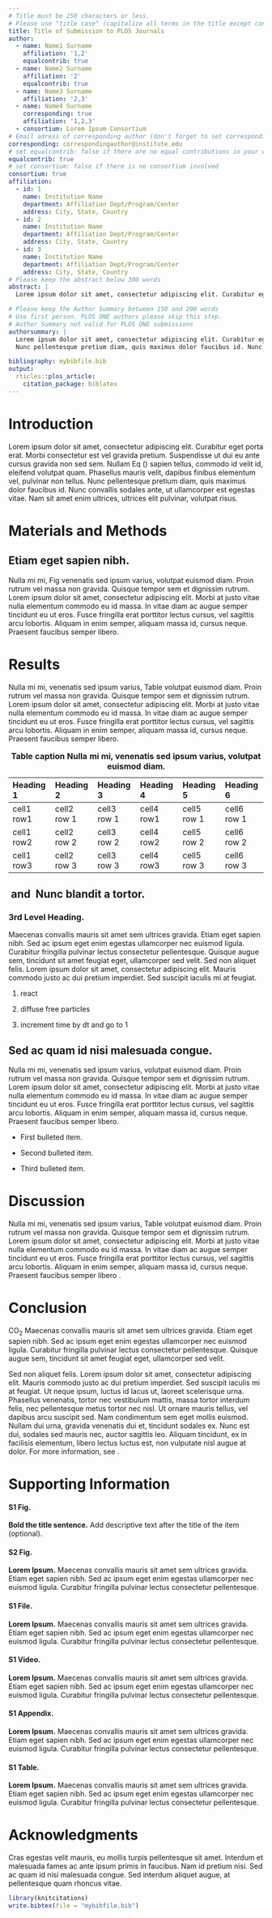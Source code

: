 ```yaml
---
# Title must be 250 characters or less.
# Please use "title case" (capitalize all terms in the title except conjunctions, prepositions, and articles).
title: Title of Submission to PLOS Journals
author:
  - name: Name1 Surname
    affiliation: '1,2'
    equalcontrib: true
  - name: Name2 Surname
    affiliation: '2'
    equalcontrib: true
  - name: Name3 Surname
    affiliation: '2,3'
  - name: Name4 Surname
    corresponding: true
    affiliation: '1,2,3'
  - consortium: Lorem Ipsum Consortium
# Email adress of corresponding author (don't forget to set corresponding: true in the author list above for the corresponding author)
corresponding: correspondingauthor@institute.edu
# set equalcontrib: false if there are no equal contributions in your work
equalcontrib: true
# set consortium: false if there is no consortium involved
consortium: true
affiliation:
  - id: 1
    name: Institution Name
    department: Affiliation Dept/Program/Center
    address: City, State, Country
  - id: 2
    name: Institution Name
    department: Affiliation Dept/Program/Center
    address: City, State, Country
  - id: 3
    name: Institution Name
    department: Affiliation Dept/Program/Center
    address: City, State, Country
# Please keep the abstract below 300 words
abstract: |
  Lorem ipsum dolor sit amet, consectetur adipiscing elit. Curabitur eget porta erat. Morbi consectetur est vel gravida pretium. Suspendisse ut dui eu ante cursus gravida non sed sem. Nullam sapien tellus, commodo id velit id, eleifend volutpat quam. Phasellus mauris velit, dapibus finibus elementum vel, pulvinar non tellus. Nunc pellentesque pretium diam, quis maximus dolor faucibus id. Nunc convallis sodales ante, ut ullamcorper est egestas vitae. Nam sit amet enim ultrices, ultrices elit pulvinar, volutpat risus.

# Please keep the Author Summary between 150 and 200 words
# Use first person. PLOS ONE authors please skip this step.
# Author Summary not valid for PLOS ONE submissions
authorsummary: |
  Lorem ipsum dolor sit amet, consectetur adipiscing elit. Curabitur eget porta erat. Morbi consectetur est vel gravida pretium. Suspendisse ut dui eu ante cursus gravida non sed sem. Nullam sapien tellus, commodo id velit id, eleifend volutpat quam. Phasellus mauris velit, dapibus finibus elementum vel, pulvinar non tellus. 
  Nunc pellentesque pretium diam, quis maximus dolor faucibus id. Nunc convallis sodales ante, ut ullamcorper est egestas vitae. Nam sit amet enim ultrices, ultrices elit pulvinar, volutpat risus.

bibliography: mybibfile.bib
output:
  rticles::plos_article:
    citation_package: biblatex
---
```


<!-- This R Markdown template is based on the PLOS LaTeX template available from the PLOS website. Please refer to the PLOS guidelines on submitting LaTeX manuscripts for further instructions, e.g. http://journals.plos.org/plosone/s/latex 
Comments such as this are taken from the original LaTeX template, the guidelines, or they address R Markdown specific issues (if introduced by 'Rmd note') -->

<!-- Rmd note: Use the {-} attribute after the section heading to suppress numbering. -->
# Introduction {-}

<!-- Use "Eq" instead of "Equation" for equation citations. -->
<!-- Rmd note: Use LaTeX `\label{}` and `\ref{}` commands. -->
Lorem ipsum dolor sit \cite{Conant2008} amet, consectetur adipiscing elit. Curabitur eget porta erat. Morbi consectetur est vel gravida pretium. Suspendisse ut dui eu ante cursus gravida non sed sem. Nullam Eq (\ref{eq:schemeP}) sapien tellus, commodo id velit id, eleifend volutpat quam. Phasellus mauris velit, dapibus finibus elementum vel, pulvinar non tellus. Nunc pellentesque pretium diam, quis maximus dolor faucibus id. \cite{Feynman1963} Nunc convallis sodales ante, ut ullamcorper est egestas vitae. Nam sit amet enim ultrices, ultrices elit pulvinar, volutpat risus.

\begin{eqnarray}
\label{eq:schemeP}
	\mathrm{P_Y} = \underbrace{H(Y_n) - H(Y_n|\mathbf{V}^{Y}_{n})}_{S_Y} + \underbrace{H(Y_n|\mathbf{V}^{Y}_{n})- H(Y_n|\mathbf{V}^{X,Y}_{n})}_{T_{X\rightarrow Y}},
\end{eqnarray}


# Materials and Methods {-}

## Etiam eget sapien nibh. {-}

<!-- For figure citations, please use "Fig" instead of "Figure". -->
<!-- Rmd note: Use LaTeX `\label{}` and `\ref{}` commands. -->
Nulla mi mi, Fig \ref{fig1} venenatis sed ipsum varius, volutpat euismod diam. Proin rutrum vel massa non gravida. Quisque tempor sem et dignissim rutrum. Lorem ipsum dolor sit amet, consectetur adipiscing elit. Morbi at justo vitae nulla elementum commodo eu id massa. In vitae diam ac augue semper tincidunt eu ut eros. Fusce fringilla erat porttitor lectus cursus, \nameref{s1-video.} vel sagittis arcu lobortis. Aliquam in enim semper, aliquam massa id, cursus neque. Praesent faucibus semper libero.

<!-- Place figure captions after the first paragraph in which they are cited.
Figures themselves must not be included in the PDF! 
For more information about figures, read the figure guidelines, http://journals.plos.org/plosone/s/figures-->
\begin{figure}[!h]
\caption{{\bf Bold the figure title.}
Figure Caption Proin rutrum vel massa non gravida. Quisque tempor sem et dignissim rutrum. A: Lorem ipsum dolor sit amet. B: Consectetur adipiscing elit.}
\label{fig1}
\end{figure}


<!-- Results and Discussion can be combined. -->
# Results {-}

Nulla mi mi, venenatis sed ipsum varius, Table \ref{table1} volutpat euismod diam. Proin rutrum vel massa non gravida. Quisque tempor sem et dignissim rutrum. Lorem ipsum dolor sit amet, consectetur adipiscing elit. Morbi at justo vitae nulla elementum commodo eu id massa. In vitae diam ac augue semper tincidunt eu ut eros. Fusce fringilla erat porttitor lectus cursus, vel sagittis arcu lobortis. Aliquam in enim semper, aliquam massa id, cursus neque. Praesent faucibus semper libero.

<!-- Place tables after the first paragraph in which they are cited.
For more information about tables, read the table guidelines, http://journals.plos.org/plosone/s/tables --> 
<!-- Rmd note: Use bold table caption. -->

| **Heading 1** | **Heading 2** | **Heading 3** | **Heading 4** | **Heading 5** | **Heading 6** |
|:--------------|:--------------|:--------------|:--------------|:--------------|:--------------|
| cell1 row1    |  cell2 row 1  | cell3 row 1   | cell4 row1    |  cell5 row 1  | cell6 row 1   |
| cell1 row2    |  cell2 row 2  | cell3 row 2   | cell4 row2    |  cell5 row 2  | cell6 row 2   |
| cell1 row3    |  cell2 row 3  | cell3 row 3   | cell4 row3    |  cell5 row 3  | cell6 row 3   |

: **Table caption Nulla mi mi, venenatis sed ipsum varius, volutpat euismod diam.**\label{table1}


<!-- PLOS does not support heading levels beyond the 3rd (no 4th level headings). -->
## \lorem\ and \ipsum\ Nunc blandit a tortor. {-}

### 3rd Level Heading. {-}

Maecenas convallis mauris sit amet sem ultrices gravida. Etiam eget sapien nibh. Sed ac ipsum eget enim egestas ullamcorper nec euismod ligula. Curabitur fringilla pulvinar lectus consectetur pellentesque. Quisque augue sem, tincidunt sit amet feugiat eget, ullamcorper sed velit. Sed non aliquet felis. Lorem ipsum dolor sit amet, consectetur adipiscing elit. Mauris commodo justo ac dui pretium imperdiet. Sed suscipit iaculis mi at feugiat. 

<!-- Rmd note: Separate items in enumeration lists by blank lines. -->
1. react

1. diffuse free particles

1. increment time by dt and go to 1


## Sed ac quam id nisi malesuada congue. {-}

Nulla mi mi, venenatis sed ipsum varius, volutpat euismod diam. Proin rutrum vel massa non gravida. Quisque tempor sem et dignissim rutrum. Lorem ipsum dolor sit amet, consectetur adipiscing elit. Morbi at justo vitae nulla elementum commodo eu id massa. In vitae diam ac augue semper tincidunt eu ut eros. Fusce fringilla erat porttitor lectus cursus, vel sagittis arcu lobortis. Aliquam in enim semper, aliquam massa id, cursus neque. Praesent faucibus semper libero.

<!-- Rmd note: Separate items in bulleted lists by blank lines. -->
* First bulleted item.

* Second bulleted item.

* Third bulleted item.


# Discussion {-}

Nulla mi mi, venenatis sed ipsum varius, Table \ref{table1} volutpat euismod diam. Proin rutrum vel massa non gravida. Quisque tempor sem et dignissim rutrum. Lorem ipsum dolor sit amet, consectetur adipiscing elit. Morbi at justo vitae nulla elementum commodo eu id massa. In vitae diam ac augue semper tincidunt eu ut eros. Fusce fringilla erat porttitor lectus cursus, vel sagittis arcu lobortis. Aliquam in enim semper, aliquam massa id, cursus neque. Praesent faucibus semper libero \cite{bib3}.


# Conclusion {-}

CO~2~ Maecenas convallis mauris sit amet sem ultrices gravida. Etiam eget sapien nibh. Sed ac ipsum eget enim egestas ullamcorper nec euismod ligula. Curabitur fringilla pulvinar lectus consectetur pellentesque. Quisque augue sem, tincidunt sit amet feugiat eget, ullamcorper sed velit. 

Sed non aliquet felis. Lorem ipsum dolor sit amet, consectetur adipiscing elit. Mauris commodo justo ac dui pretium imperdiet. Sed suscipit iaculis mi at feugiat. Ut neque ipsum, luctus id lacus ut, laoreet scelerisque urna. Phasellus venenatis, tortor nec vestibulum mattis, massa tortor interdum felis, nec pellentesque metus tortor nec nisl. Ut ornare mauris tellus, vel dapibus arcu suscipit sed. Nam condimentum sem eget mollis euismod. Nullam dui urna, gravida venenatis dui et, tincidunt sodales ex. Nunc est dui, sodales sed mauris nec, auctor sagittis leo. Aliquam tincidunt, ex in facilisis elementum, libero lectus luctus est, non vulputate nisl augue at dolor. For more information, see \nameref{s1-appendix.}.


# Supporting Information {-}

<!-- Include only the SI item label in the paragraph heading. Use the `\nameref{label}` command to cite SI items in the text. -->
<!-- Rmd note: Level 4 sections (####) are paragraphs, and the label to use is automatically created from the paragraph header by making the header lower case and replacing whitespace with minus characters. E.g. '#### S1 Fig.' can be referenced by `\nameref{s1-fig.}`-->
#### S1 Fig. {-}
**Bold the title sentence.** Add descriptive text after the title of the item (optional).

#### S2 Fig. {-}
**Lorem Ipsum.** Maecenas convallis mauris sit amet sem ultrices gravida. Etiam eget sapien nibh. Sed ac ipsum eget enim egestas ullamcorper nec euismod ligula. Curabitur fringilla pulvinar lectus consectetur pellentesque.

#### S1 File. {-}
**Lorem Ipsum.** Maecenas convallis mauris sit amet sem ultrices gravida. Etiam eget sapien nibh. Sed ac ipsum eget enim egestas ullamcorper nec euismod ligula. Curabitur fringilla pulvinar lectus consectetur pellentesque.

#### S1 Video. {-}
**Lorem Ipsum.** Maecenas convallis mauris sit amet sem ultrices gravida. Etiam eget sapien nibh. Sed ac ipsum eget enim egestas ullamcorper nec euismod ligula. Curabitur fringilla pulvinar lectus consectetur pellentesque.

#### S1 Appendix. {-}
**Lorem Ipsum.** Maecenas convallis mauris sit amet sem ultrices gravida. Etiam eget sapien nibh. Sed ac ipsum eget enim egestas ullamcorper nec euismod ligula. Curabitur fringilla pulvinar lectus consectetur pellentesque.

#### S1 Table. {-}
**Lorem Ipsum.** Maecenas convallis mauris sit amet sem ultrices gravida. Etiam eget sapien nibh. Sed ac ipsum eget enim egestas ullamcorper nec euismod ligula. Curabitur fringilla pulvinar lectus consectetur pellentesque.


# Acknowledgments {-}
Cras egestas velit mauris, eu mollis turpis pellentesque sit amet. Interdum et malesuada fames ac ante ipsum primis in faucibus. Nam id pretium nisi. Sed ac quam id nisi malesuada congue. Sed interdum aliquet augue, at pellentesque quam rhoncus vitae.

```r
library(knitcitations)
write.bibtex(file = "mybibfile.bib")
```
